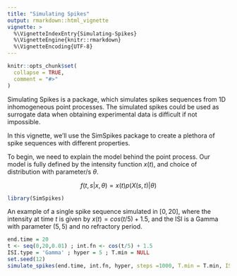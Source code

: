 ```yaml
---
title: "Simulating Spikes"
output: rmarkdown::html_vignette
vignette: >
  %\VignetteIndexEntry{Simulating-Spikes}
  %\VignetteEngine{knitr::rmarkdown}
  %\VignetteEncoding{UTF-8}
---
```


```r
knitr::opts_chunk$set(
  collapse = TRUE,
  comment = "#>"
)
```
Simulating Spikes is a package, which simulates spikes sequences from 1D inhomogeneous point processes. The simulated spikes could be used as surrogate data when obtaining experimental data is difficult if not impossible. 

In this vignette, we'll use the SimSpikes package to create a plethora of spike sequences with different properties.

To begin, we need to explain the model behind the point process. Our model is fully defined by the intensity function $x(t)$, and choice of distribution with parameter/s $\theta$.

$$f(t,s|x,\theta) = x(t)p(X(s,t)|\theta)$$
```r
library(SimSpikes)
```


An example of a single spike sequence simulated in $[0,20]$, where the intensity at time $t$ is given by $x(t) = cos(t/5)+1.5$, and the ISI is a Gamma with parameter $(5,5)$ and no refractory period. 
```r
end.time = 20 
t <- seq(0,20,0.01) ; int.fn <- cos(t/5) + 1.5
ISI.type = 'Gamma' ; hyper = 5 ; T.min = NULL
set.seed(12)
simulate_spikes(end.time, int.fn, hyper, steps =1000, T.min = T.min, ISI.type = "Gamma",sequences = 1)
```
